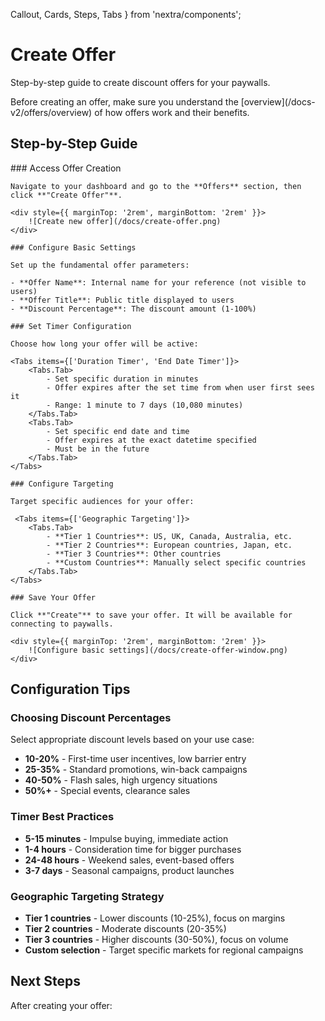   Callout,
  Cards,
  Steps,
  Tabs
} from 'nextra/components';

# Create Offer

Step-by-step guide to create discount offers for your paywalls.

<Callout type="info">
  Before creating an offer, make sure you understand the [overview](/docs-v2/offers/overview) of how offers work and their benefits.
</Callout>

## Step-by-Step Guide

<Steps>
    ### Access Offer Creation

    Navigate to your dashboard and go to the **Offers** section, then click **"Create Offer"**.

    <div style={{ marginTop: '2rem', marginBottom: '2rem' }}>
        ![Create new offer](/docs/create-offer.png)
    </div>

    ### Configure Basic Settings

    Set up the fundamental offer parameters:

    - **Offer Name**: Internal name for your reference (not visible to users)
    - **Offer Title**: Public title displayed to users
    - **Discount Percentage**: The discount amount (1-100%)

    ### Set Timer Configuration

    Choose how long your offer will be active:

    <Tabs items={['Duration Timer', 'End Date Timer']}>
        <Tabs.Tab>
            - Set specific duration in minutes
            - Offer expires after the set time from when user first sees it
            - Range: 1 minute to 7 days (10,080 minutes)
        </Tabs.Tab>
        <Tabs.Tab>
            - Set specific end date and time
            - Offer expires at the exact datetime specified
            - Must be in the future
        </Tabs.Tab>
    </Tabs>

    ### Configure Targeting

    Target specific audiences for your offer:

     <Tabs items={['Geographic Targeting']}>
        <Tabs.Tab>
            - **Tier 1 Countries**: US, UK, Canada, Australia, etc.
            - **Tier 2 Countries**: European countries, Japan, etc.
            - **Tier 3 Countries**: Other countries
            - **Custom Countries**: Manually select specific countries
        </Tabs.Tab>
    </Tabs>

    ### Save Your Offer

    Click **"Create"** to save your offer. It will be available for connecting to paywalls.

    <div style={{ marginTop: '2rem', marginBottom: '2rem' }}>
        ![Configure basic settings](/docs/create-offer-window.png)
    </div>

</Steps>

## Configuration Tips

### Choosing Discount Percentages

Select appropriate discount levels based on your use case:

- **10-20%** - First-time user incentives, low barrier entry
- **25-35%** - Standard promotions, win-back campaigns  
- **40-50%** - Flash sales, high urgency situations
- **50%+** - Special events, clearance sales

### Timer Best Practices

- **5-15 minutes** - Impulse buying, immediate action
- **1-4 hours** - Consideration time for bigger purchases
- **24-48 hours** - Weekend sales, event-based offers
- **3-7 days** - Seasonal campaigns, product launches

### Geographic Targeting Strategy

- **Tier 1 countries** - Lower discounts (10-25%), focus on margins
- **Tier 2 countries** - Moderate discounts (20-35%)
- **Tier 3 countries** - Higher discounts (30-50%), focus on volume
- **Custom selection** - Target specific markets for regional campaigns

## Next Steps

After creating your offer:

<Cards>
  <Cards.Card 
    title="Offers Overview" 
    href="/docs-v2/offers/overview"
  />
  <Cards.Card 
    title="Connect Offer to Paywall" 
    href="/docs-v2/offers/connect-offer-to-paywall"
  />
  <Cards.Card 
    title="Paywall Settings" 
    href="/docs-v2/paywall/create-paywall"
  />
</Cards>
